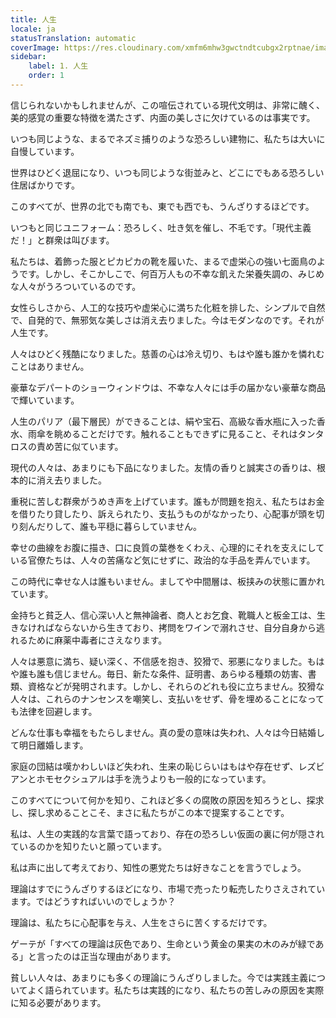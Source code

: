 ```yaml
---
title: 人生
locale: ja
statusTranslation: automatic
coverImage: https://res.cloudinary.com/xmfm6mhw3gwctndtcubgx2rptnae/image/upload/v1741354419/small_cover_la_gran_rebelion_28716e29d2.webp
sidebar:
    label: 1. 人生
    order: 1
---
```

信じられないかもしれませんが、この喧伝されている現代文明は、非常に醜く、美的感覚の重要な特徴を満たさず、内面の美しさに欠けているのは事実です。

いつも同じような、まるでネズミ捕りのような恐ろしい建物に、私たちは大いに自慢しています。

世界はひどく退屈になり、いつも同じような街並みと、どこにでもある恐ろしい住居ばかりです。

このすべてが、世界の北でも南でも、東でも西でも、うんざりするほどです。

いつもと同じユニフォーム：恐ろしく、吐き気を催し、不毛です。「現代主義だ！」と群衆は叫びます。

私たちは、着飾った服とピカピカの靴を履いた、まるで虚栄心の強い七面鳥のようです。しかし、そこかしこで、何百万人もの不幸な飢えた栄養失調の、みじめな人々がうろついているのです。

女性らしさから、人工的な技巧や虚栄心に満ちた化粧を排した、シンプルで自然で、自発的で、無邪気な美しさは消え去りました。今はモダンなのです。それが人生です。

人々はひどく残酷になりました。慈善の心は冷え切り、もはや誰も誰かを憐れむことはありません。

豪華なデパートのショーウィンドウは、不幸な人々には手の届かない豪華な商品で輝いています。

人生のパリア（最下層民）ができることは、絹や宝石、高級な香水瓶に入った香水、雨傘を眺めることだけです。触れることもできずに見ること、それはタンタロスの責め苦に似ています。

現代の人々は、あまりにも下品になりました。友情の香りと誠実さの香りは、根本的に消え去りました。

重税に苦しむ群衆がうめき声を上げています。誰もが問題を抱え、私たちはお金を借りたり貸したり、訴えられたり、支払うものがなかったり、心配事が頭を切り刻んだりして、誰も平穏に暮らしていません。

幸せの曲線をお腹に描き、口に良質の葉巻をくわえ、心理的にそれを支えにしている官僚たちは、人々の苦痛など気にせずに、政治的な手品を弄んでいます。

この時代に幸せな人は誰もいません。ましてや中間層は、板挟みの状態に置かれています。

金持ちと貧乏人、信心深い人と無神論者、商人とお乞食、靴職人と板金工は、生きなければならないから生きており、拷問をワインで溺れさせ、自分自身から逃れるために麻薬中毒者にさえなります。

人々は悪意に満ち、疑い深く、不信感を抱き、狡猾で、邪悪になりました。もはや誰も誰も信じません。毎日、新たな条件、証明書、あらゆる種類の妨害、書類、資格などが発明されます。しかし、それらのどれも役に立ちません。狡猾な人々は、これらのナンセンスを嘲笑し、支払いをせず、骨を埋めることになっても法律を回避します。

どんな仕事も幸福をもたらしません。真の愛の意味は失われ、人々は今日結婚して明日離婚します。

家庭の団結は嘆かわしいほど失われ、生来の恥じらいはもはや存在せず、レズビアンとホモセクシュアルは手を洗うよりも一般的になっています。

このすべてについて何かを知り、これほど多くの腐敗の原因を知ろうとし、探求し、探し求めることこそ、まさに私たちがこの本で提案することです。

私は、人生の実践的な言葉で語っており、存在の恐ろしい仮面の裏に何が隠されているのかを知りたいと願っています。

私は声に出して考えており、知性の悪党たちは好きなことを言うでしょう。

理論はすでにうんざりするほどになり、市場で売ったり転売したりさえされています。ではどうすればいいのでしょうか？

理論は、私たちに心配事を与え、人生をさらに苦くするだけです。

ゲーテが「すべての理論は灰色であり、生命という黄金の果実の木のみが緑である」と言ったのは正当な理由があります。

貧しい人々は、あまりにも多くの理論にうんざりしました。今では実践主義についてよく語られています。私たちは実践的になり、私たちの苦しみの原因を実際に知る必要があります。

